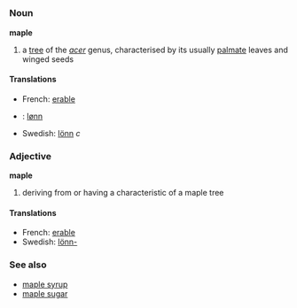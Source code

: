 {{wikipedia}}
=={{en}}==
===Noun===
'''maple'''
#a [[tree]] of the ''[[acer]]'' genus, characterised by its usually [[palmate]] leaves and winged seeds

====Translations====
*French: [[erable]]
* {{no}}: [[lønn]]
*Swedish: [[lönn]] ''c''

===Adjective===
'''maple'''
#deriving from or having a characteristic of a maple tree

====Translations====
*French: [[erable]]
*Swedish: [[lönn-]]

===See also===
*[[maple syrup]]
*[[maple sugar]]